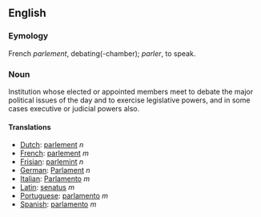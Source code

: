 == English ==

=== Eymology ===
French ''parlement'', debating(-chamber); ''parler'', to speak.

=== Noun ===
Institution whose elected or appointed members meet to debate the major political issues of the day and to exercise legislative powers, and in some cases executive or judicial powers also.

==== Translations ====
*[[Dutch]]: [[parlement]] ''n''
*[[French]]: [[parlement]] ''m''
*[[Frisian]]: [[parlemint]] ''n''
*[[German]]: [[Parlament]] ''n''
*[[Italian]]: [[Parlamento]] ''m''
*[[Latin]]: [[senatus]] ''m''
*[[Portuguese]]: [[parlamento]] ''m''
*[[Spanish]]: [[parlamento]] ''m''